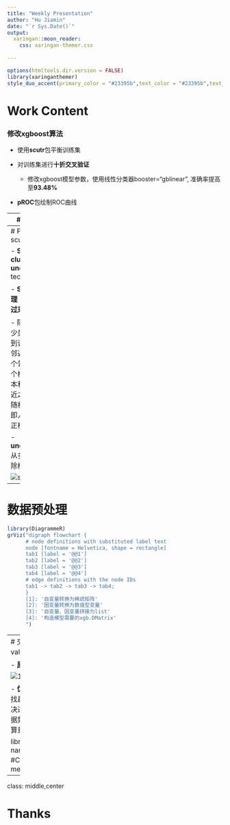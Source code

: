 ---
title: "Weekly Presentation"
author: "Hu Jiamin"
date: "`r Sys.Date()`"
output:
  xaringan::moon_reader:
    css: xaringan-themer.css
  
---

```{r setup, include=FALSE, warning = FALSE}
options(htmltools.dir.version = FALSE)
library(xaringanthemer)
style_duo_accent(primary_color = "#23395b",text_color = "#23395b",text_bold_color = "#C73E3A", title_slide_background_color = "FFFFFF",title_slide_text_color = "#23395b")
```

# Work Content


### 修改xgboost算法

- 使用**scutr**包平衡训练集

- 对训练集进行**十折交叉验证**

  - 修改xgboost模型参数，使用线性分类器booster="gblinear", 准确率提高至**93.48%**
  
- **pROC**包绘制ROC曲线


---
# Work flow

```{r echo=FALSE}
library(DiagrammeR)
grViz("digraph flowchart {
      # node definitions with substituted label text
      node [fontname = Helvetica, shape = rectangle]        
      tab1 [label = '@@1']
      tab2 [label = '@@2']
      tab3 [label = '@@3']
      tab4 [label = '@@4']
      tab5 [label = '@@5']
      tab6 [label = '@@6']
      # edge definitions with the node IDs
      tab1 -> tab2 -> tab3 -> tab4 -> tab5 -> tab6;
      }
      [1]: '划分训练集和测试集'
      [2]: 'scutr包平衡训练集'
      [3]: '数据预处理'
      [4]: '十折交叉验证训练集'
      [5]: '模型预测'
      [6]: '绘制ROC曲线'
      ")
```


---
# Package scutr

- **SMOTE** and **cluster-based undersampling** technique

- **SMOTE算法原理：**合成少数类**过采样**方法  

  - 随机选取一个少类正样本
  - 找到该样本的K个邻近
  - 随机从k个领近中选取一个样本
  - 在正样本和随机选的邻近之间的连线上随机选取一点，即人工合成的新正样本
  
- **undersampling:**从多数类别中删除样本

![smote](smote.jpg)
---
# 数据预处理

```{r echo=FALSE}
library(DiagrammeR)
grViz("digraph flowchart {
      # node definitions with substituted label text
      node [fontname = Helvetica, shape = rectangle]        
      tab1 [label = '@@1']
      tab2 [label = '@@2']
      tab3 [label = '@@3']
      tab4 [label = '@@4']
      # edge definitions with the node IDs
      tab1 -> tab2 -> tab3 -> tab4;
      }
      [1]: '自变量转换为稀疏矩阵'
      [2]: '因变量转换为数值型变量'
      [3]: '自变量、因变量拼接为list'
      [4]: '构造模型需要的xgb.DMatrix'
      ")
```

---
# 交叉验证法（cross-validation）

- **原理：**

![10_fold_cv](10_fold_cv.jpg)  

- **优点：**交叉验证通过寻找最佳模型的方式来解决过拟合，适用于小数据集
- **缺点：**增加了计算量
- **用法：**

  library(caret)  
  names(getModelInfo())  #Caret中train支持的method


---

class: middle,center

# Thanks


















